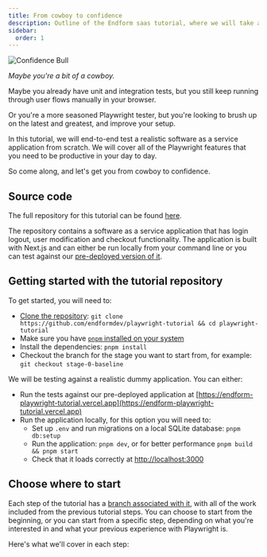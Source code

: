 ```yaml
---
title: From cowboy to confidence
description: Outline of the Endform saas tutorial, where we will take an untested saas application and build a Playwright test suite for it.
sidebar:
  order: 1
---
```



<Image src={ConfidenceBull} alt="Confidence Bull" width={600} />

_Maybe you're a bit of a cowboy._

Maybe you already have unit and integration tests, but you still keep running through user flows manually in your browser.

Or you're a more seasoned Playwright tester, but you're looking to brush up on the latest and greatest, and improve your setup. 

In this tutorial, we will end-to-end test a realistic software as a service application from scratch.
We will cover all of the Playwright features that you need to be productive in your day to day.

So come along, and let's get you from cowboy to confidence.

## Source code

The full repository for this tutorial can be found [here](https://github.com/endformdev/playwright-tutorial). 

The repository contains a software as a service application that has login logout, user modification and checkout functionality. 
The application is built with Next.js and can either be run locally from your command line or you can test against our [pre-deployed version of it](https://endform-playwright-tutorial.vercel.app).

## Getting started with the tutorial repository

To get started, you will need to:

- [Clone the repository](https://github.com/endformdev/playwright-tutorial): `git clone https://github.com/endformdev/playwright-tutorial && cd playwright-tutorial`
- Make sure you have [`pnpm` installed on your system](https://pnpm.io/installation#using-corepack)
- Install the dependencies: `pnpm install`
- Checkout the branch for the stage you want to start from, for example: `git checkout stage-0-baseline`

We will be testing against a realistic dummy application.
You can either:

- Run the tests against our pre-deployed application at [https://endform-playwright-tutorial.vercel.app](https://endform-playwright-tutorial.vercel.app)
- Run the application locally, for this option you will need to:
  - Set up `.env` and run migrations on a local SQLite database: `pnpm db:setup`
  - Run the application: `pnpm dev`, or for better performance `pnpm build && pnpm start`
  - Check that it loads correctly at [http://localhost:3000](http://localhost:3000)

## Choose where to start

Each step of the tutorial has a [branch associated with it](https://github.com/endformdev/playwright-tutorial/branches), with all of the work included from the previous tutorial steps.
You can choose to start from the beginning, or you can start from a specific step, depending on what you're interested in and what your previous experience with Playwright is. 

Here's what we'll cover in each step:

<LinkCard
  title="Practical playwright setup"
  description="Setting up a Playwright project to make your future testing life easier."
  href="/docs/tutorial/practical-playwright-setup"
/>

<LinkCard
  title="Generate tests with Playwright MCP"
  description="Use the Playwright MCP with your AI to generate tests for your application."
  href="/docs/tutorial/generate-tests-playwright-mcp"
/>

<LinkCard
  title="Speeding up with endform"
  description="Use endform to speed up your test suite."
  href="/docs/tutorial/speeding-up-with-endform"
/>

<LinkCard
  title="Understanding test results"
  description="Understand test results using Playwright traces and the Endform dashboard."
  href="/docs/tutorial/understanding-test-results"
/>




